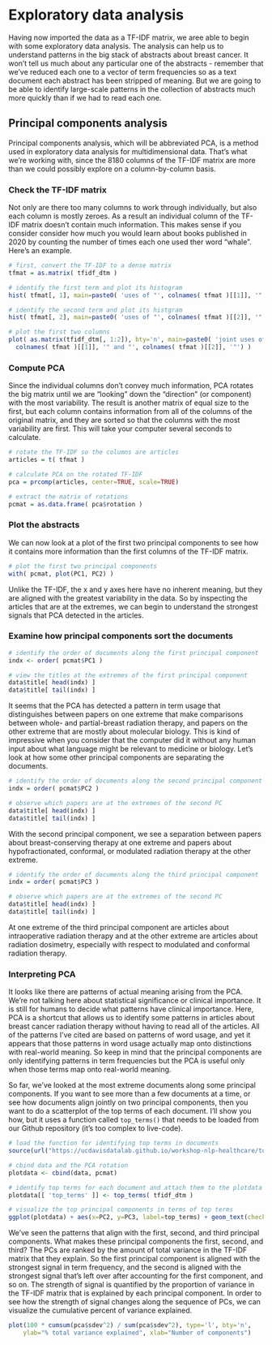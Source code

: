 # Exploratory data analysis
Having now imported the data as a TF-IDF matrix, we aree able to begin with some exploratory data analysis. The analysis can help us to understand patterns in the big stack of abstracts about breast cancer. It won't tell us much about any particular one of the abstracts - remember that we've reduced each one to a vector of term frequencies so as a text document each abstract has been stripped of meaning. But we are going to be able to identify large-scale patterns in the collection of abstracts much more quickly than if we had to read each one.

## Principal components analysis
Principal components analysis, which will be abbreviated PCA, is a method used in exploratory data analysis for multidimensional data. That's what we're working with, since the 8180 columns of the TF-IDF matrix are more than we could possibly explore on a column-by-column basis.

### Check the TF-IDF matrix
Not only are there too many columns to work through individually, but also each column is mostly zeroes. As a result an individual column of the TF-IDF matrix doesn't contain much information. This makes sense if you consider consider how much you would learn about books published in 2020 by counting the number of times each one used ther word "whale". Here's an example. 

```r
# first, convert the TF-IDF to a dense matrix
tfmat = as.matrix( tfidf_dtm )

# identify the first term and plot its histogram
hist( tfmat[, 1], main=paste0( 'uses of "', colnames( tfmat )[[1]], '"' ))

# identify the second term and plot its histgram
hist( tfmat[, 2], main=paste0( 'uses of "', colnames( tfmat )[[2]], '"' ))

# plot the first two columns 
plot( as.matrix(tfidf_dtm[, 1:2]), bty='n', main=paste0( 'joint uses of "',
  colnames( tfmat )[[1]], '" and "', colnames( tfmat )[[2]], '"') )
```

### Compute PCA 
Since the individual columns don't convey much information, PCA rotates the big matrix until we are "looking" down the "direction" (or component) with the most variability. The result is another matrix of equal size to the first, but each column contains information from all of the columns of the original matrix, and they are sorted so that the columns with the most variability are first. This will take your computer several seconds to calculate.

```r
# rotate the TF-IDF so the columns are articles
articles = t( tfmat )

# calculate PCA on the rotated TF-IDF
pca = prcomp(articles, center=TRUE, scale=TRUE)

# extract the matrix of rotations
pcmat = as.data.frame( pca$rotation )
```

### Plot the abstracts
We can now look at a plot of the first two principal components to see how it contains more information than the first columns of the TF-IDF matrix.

```r
# plot the first two principal components
with( pcmat, plot(PC1, PC2) )
```


Unlike the TF-IDF, the x and y axes here have no inherent meaning, but they are aligned with the greatest variability in the data. So by inspecting the articles that are at the extremes, we can begin to understand the strongest signals that PCA detected in the articles.

### Examine how principal components sort the documents


```r
# identify the order of documents along the first principal component
indx <- order( pcmat$PC1 )

# view the titles at the extremes of the first principal component
data$title[ head(indx) ]
data$title[ tail(indx) ]
```

It seems that the PCA has detected a pattern in term usage that distinguishes between papers on one extreme that make comparisons between whole- and partial-breast radiation therapy, and papers on the other extreme that are mostly about molecular biology. This is kind of impressive when you consider that the computer did it without any human input about what language might be relevant to medicine or biology. Let's look at how some other principal components are separating the documents.

```r
# identify the order of documents along the second principal component
indx = order( pcmat$PC2 )

# observe which papers are at the extremes of the second PC
data$title[ head(indx) ]
data$title[ tail(indx) ]
```

With the second principal component, we see a separation between papers about breast-conserving therapy at one extreme and papers about hypofractionated, conformal, or modulated radiation therapy at the other extreme.

```r
# identify the order of documents along the third principal component
indx = order( pcmat$PC3 )

# observe which papers are at the extremes of the second PC
data$title[ head(indx) ]
data$title[ tail(indx) ]
```

At one extreme of the third principal component are articles about intraoperative radiation therapy and at the other extreme are articles about radiation dosimetry, especially with respect to modulated and conformal radiation therapy.

### Interpreting PCA
It looks like there are patterns of actual meaning arising from the PCA. We're not talking here about statistical significance or clinical importance. It is still for humans to decide what patterns have clinical importance. Here, PCA is a shortcut that allows us to identify some patterns in articles about breast cancer radiation therapy without having to read all of the articles. All of the patterns I've cited are based on patterns of word usage, and yet it appears that those patterns in word usage actually map onto distinctions with real-world meaning. So keep in mind that the principal components are only identifying patterns in term frequencies but the PCA is useful only when those terms map onto real-world meaning.

So far, we've looked at the most extreme documents along some principal components. If you want to see more than a few documents at a time, or see how documents align jointly on two principal components, then you want to do a scatterplot of the top terms of each document. I'll show you how, but it uses a function called `top_terms()` that needs to be loaded from our Github repository (it's too complex to live-code).

```r
# load the function for identifying top terms in documents
source(url("https://ucdavisdatalab.github.io/workshop-nlp-healthcare/top_terms.R"))

# cbind data and the PCA rotation
plotdata <- cbind(data, pcmat)

# identify top terms for each document and attach them to the plotdata
plotdata[[ 'top_terms' ]] <- top_terms( tfidf_dtm )

# visualize the top principal components in terms of top terms
ggplot(plotdata) + aes(x=PC2, y=PC3, label=top_terms) + geom_text(check_overlap=TRUE)
```

We've seen the patterns that align with the first, second, and third principal components. What makes these principal components the first, second, and third? The PCs are ranked by the amount of total variance in the TF-IDF matrix that they explain. So the first principal component is aligned with the strongest signal in term frequency, and the second is aligned with the strongest signal that's left over after accounting for the first component, and so on. The strength of signal is quantified by the proportion of variance in the TF-IDF matrix that is explained by each principal component. In order to see how the strength of signal changes along the sequence of PCs, we can visualize the cumulative percent of variance explained.

```r
plot(100 * cumsum(pca$sdev^2) / sum(pca$sdev^2), type='l', bty='n',
    ylab="% total variance explained", xlab="Number of components")
```
